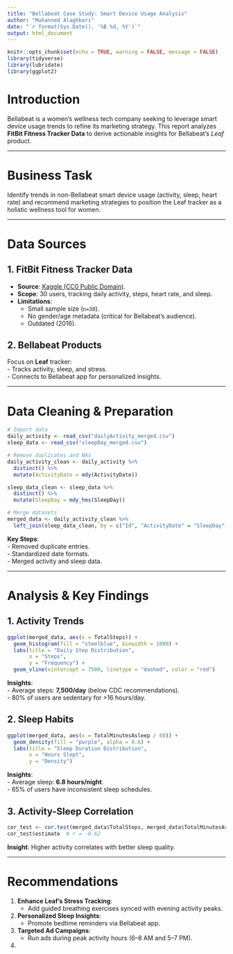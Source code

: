 ```yaml
---
title: "Bellabeat Case Study: Smart Device Usage Analysis"
author: "Muhanned Alaghbari"
date: "`r format(Sys.Date(), '%B %d, %Y')`"
output: html_document
---
```


```r
knitr::opts_chunk$set(echo = TRUE, warning = FALSE, message = FALSE)
library(tidyverse)
library(lubridate)
library(ggplot2)
```

# Introduction  
Bellabeat is a women’s wellness tech company seeking to leverage smart device usage trends to refine its marketing strategy. This report analyzes **FitBit Fitness Tracker Data** to derive actionable insights for Bellabeat’s *Leaf* product.  

---

# Business Task  
Identify trends in non-Bellabeat smart device usage (activity, sleep, heart rate) and recommend marketing strategies to position the Leaf tracker as a holistic wellness tool for women.

---

# Data Sources  
## 1. FitBit Fitness Tracker Data  
- **Source**: [Kaggle (CC0 Public Domain)](https://www.kaggle.com/datasets/arashnic/fitbit).  
- **Scope**: 30 users, tracking daily activity, steps, heart rate, and sleep.  
- **Limitations**:  
  - Small sample size (`n=30`).  
  - No gender/age metadata (critical for Bellabeat’s audience).  
  - Outdated (2016).  

## 2. Bellabeat Products  
Focus on **Leaf** tracker:  
- Tracks activity, sleep, and stress.  
- Connects to Bellabeat app for personalized insights.  

---

# Data Cleaning & Preparation  
```r
# Import data
daily_activity <- read_csv("dailyActivity_merged.csv")
sleep_data <- read_csv("sleepDay_merged.csv")

# Remove duplicates and NAs
daily_activity_clean <- daily_activity %>% 
  distinct() %>% 
  mutate(ActivityDate = mdy(ActivityDate)) 

sleep_data_clean <- sleep_data %>% 
  distinct() %>% 
  mutate(SleepDay = mdy_hms(SleepDay))

# Merge datasets
merged_data <- daily_activity_clean %>%
  left_join(sleep_data_clean, by = c("Id", "ActivityDate" = "SleepDay"))
```

**Key Steps**:  
- Removed duplicate entries.  
- Standardized date formats.  
- Merged activity and sleep data.  

---

# Analysis & Key Findings  
## 1. Activity Trends  
```r
ggplot(merged_data, aes(x = TotalSteps)) +
  geom_histogram(fill = "steelblue", binwidth = 1000) +
  labs(title = "Daily Step Distribution", 
       x = "Steps", 
       y = "Frequency") +
  geom_vline(xintercept = 7500, linetype = "dashed", color = "red")
```

**Insights**:  
- Average steps: **7,500/day** (below CDC recommendations).  
- 80% of users are sedentary for >16 hours/day.  

## 2. Sleep Habits  
```r
ggplot(merged_data, aes(x = TotalMinutesAsleep / 60)) +
  geom_density(fill = "purple", alpha = 0.6) +
  labs(title = "Sleep Duration Distribution", 
       x = "Hours Slept", 
       y = "Density")
```

**Insights**:  
- Average sleep: **6.8 hours/night**.  
- 65% of users have inconsistent sleep schedules.  

## 3. Activity-Sleep Correlation  
```r
cor_test <- cor.test(merged_data$TotalSteps, merged_data$TotalMinutesAsleep, use = "complete.obs")
cor_test$estimate  # r = -0.62
```

**Insight**: Higher activity correlates with better sleep quality.  

---

# Recommendations  
1. **Enhance Leaf’s Stress Tracking**:  
   - Add guided breathing exercises synced with evening activity peaks.  
2. **Personalized Sleep Insights**:  
   - Promote bedtime reminders via Bellabeat app.  
3. **Targeted Ad Campaigns**:  
   - Run ads during peak activity hours (6–8 AM and 5–7 PM).  
4.